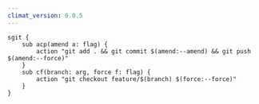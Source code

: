 ```yaml
---
climat_version: 0.0.5
---
```

```clidsl title="sgit.cli"
sgit {
    sub acp(amend a: flag) {
        action "git add . && git commit $(amend:--amend) && git push $(amend:--force)"
    }
    sub cf(branch: arg, force f: flag) {
        action "git checkout feature/$(branch) $(force:--force)"
    }
}
```